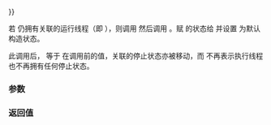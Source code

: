 {{cpp/thread/jthread/title|operator{{=}}}}
{{cpp/thread/jthread/navbar}}
{{ddcl|since=c++20|1=
std::jthread&amp; operator=( std::jthread&amp;&amp; other ) noexcept;
}}

若 {{c|*this}} 仍拥有关联的运行线程（即 {{c|1=joinable() == true}}），则调用 {{c|request_stop()}} 然后调用 {{c|join()}}。赋 {{c|other}} 的状态给 {{c|*this}} 并设置 {{c|other}} 为默认构造状态。

此调用后，{{c|this-&gt;get_id()}} 等于 {{c|other.get_id()}} 在调用前的值，关联的停止状态亦被移动，而 {{c|other}} 不再表示执行线程也不再拥有任何停止状态。

===参数===
{{par begin}}
{{par|other|赋值给此 {{tt|jthread}} 对象的另一 {{tt|jthread}} 对象}}
{{par end}}

===返回值===
{{c|*this}}

{{langlinks|ar|de|en|es|fr|it|ja|ko|pt|ru}}